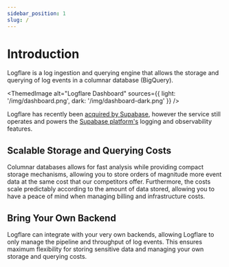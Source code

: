 ```yaml
---
sidebar_position: 1
slug: /
---
```



# Introduction

Logflare is a log ingestion and querying engine that allows the storage and querying of log events in a columnar database (BigQuery). 


<ThemedImage
  alt="Logflare Dashboard"
  sources={{
    light: '/img/dashboard.png',
    dark: '/img/dashboard-dark.png'
  }}
/>

Logflare has recently been [acquired by Supabase](https://supabase.com/blog/supabase-acquires-logflare), however the service still operates and powers the [Supabase platform's](https://supabase.com/) logging and observability features. 

## Scalable Storage and Querying Costs

Columnar databases allows for fast analysis while providing compact storage mechanisms, allowing you to store orders of magnitude more event data at the same cost that our competitors offer. Furthermore, the costs scale predictably according to the amount of data stored, allowing you to have a peace of mind when managing billing and infrastructure costs.

## Bring Your Own Backend

Logflare can integrate with your very own backends, allowing Logflare to only manage the pipeline and throughput of log events. This ensures maximum flexibility for storing sensitive data and managing your own storage and querying costs.